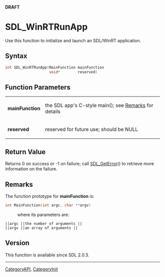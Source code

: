 <span color="red">'''DRAFT'''</span>

<!-- #*^*^*^*^*See http://wiki.libsdl.org/moin.cgi/SGFunctions for details on editing this page*^*^*^*^* -->


= SDL_WinRTRunApp =
Use this function to initialize and launch an SDL/WinRT application.




== Syntax ==
<syntaxhighlight lang='c++'>
int SDL_WinRTRunApp(MainFunction mainFunction
                    void*        reserved)
</syntaxhighlight>


== Function Parameters ==
{|
|'''mainFunction'''
|the SDL app's C-style main(); see [[#Remarks|Remarks]] for details
|-
|'''reserved'''
|reserved for future use; should be NULL
|}


== Return Value ==
Returns 0 on success or -1 on failure; call [[SDL_GetError]]() to retrieve more information on the failure.



== Remarks ==
The function prototype for '''mainFunction''' is:

<syntaxhighlight lang='c++'>
int MainFunction(int argc, char **argv)
</syntaxhighlight>
: where its parameters are:
 ||<code>argc</code> ||the number of arguments ||
 ||<code>argv</code> ||an array of arguments ||


== Version ==
This function is available since SDL 2.0.3.


----
[[CategoryAPI]], [[CategoryInit]]
<!-- #See the Style Guide for instructions on editing the footer. -->
